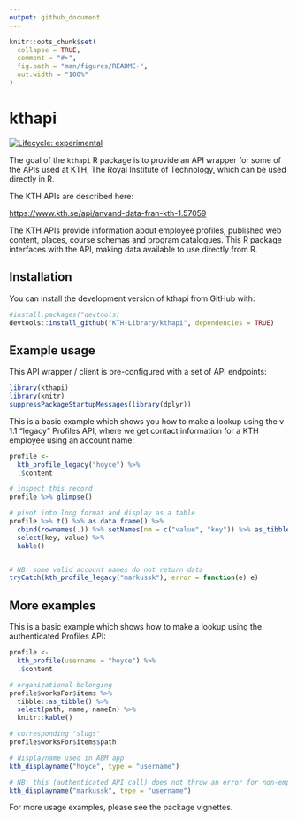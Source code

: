 ```yaml
---
output: github_document
---
```


<!-- README.md is generated from README.Rmd. Please edit that file -->

```r
knitr::opts_chunk$set(
  collapse = TRUE,
  comment = "#>",
  fig.path = "man/figures/README-",
  out.width = "100%"
)
```

# kthapi

<!-- badges: start -->
[![Lifecycle: experimental](https://img.shields.io/badge/lifecycle-experimental-orange.svg)](https://www.tidyverse.org/lifecycle/#experimental)
<!-- badges: end -->

The goal of the `kthapi` R package is to provide an API wrapper for some of the APIs used at KTH, The Royal Institute of Technology, which can be used directly in R. 

The KTH APIs are described here:

<https://www.kth.se/api/anvand-data-fran-kth-1.57059>

The KTH APIs provide information about employee profiles, published web content, places, course schemas and program catalogues. This R package interfaces with the API, making data available to use directly from R.

## Installation

You can install the development version of kthapi from GitHub with:

``` r
#install.packages("devtools)
devtools::install_github("KTH-Library/kthapi", dependencies = TRUE)
```

## Example usage

This API wrapper / client is pre-configured with a set of API endpoints:

```r
library(kthapi)
library(knitr)
suppressPackageStartupMessages(library(dplyr))
```

This is a basic example which shows you how to make a lookup using the v 1.1 "legacy" Profiles API, where we get contact information for a KTH employee using an account name:

```r
profile <- 
  kth_profile_legacy("hoyce") %>% 
  .$content 

# inspect this record
profile %>% glimpse()

# pivot into long format and display as a table
profile %>% t() %>% as.data.frame() %>%  
  cbind(rownames(.)) %>% setNames(nm = c("value", "key")) %>% as_tibble() %>%
  select(key, value) %>%
  kable()


# NB: some valid account names do not return data
tryCatch(kth_profile_legacy("markussk"), error = function(e) e)
```

## More examples

This is a basic example which shows how to make a lookup using the authenticated Profiles API:

```r

profile <- 
  kth_profile(username = "hoyce") %>%
  .$content

# organizational belonging
profile$worksFor$items %>% 
  tibble::as_tibble() %>%
  select(path, name, nameEn) %>%
  knitr::kable()

# corresponding "slugs"
profile$worksFor$items$path

# displayname used in ABM app
kth_displayname("hoyce", type = "username")

# NB: this (authenticated API call) does not throw an error for non-employees
kth_displayname("markussk", type = "username")

```

For more usage examples, please see the package vignettes.
